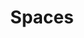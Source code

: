 ---
title: Spaces
description: All about the different spaces you will use
sidebar:
  label: Spaces
  order: 1
  badge:
    text: Unfinished
    variant: caution
---